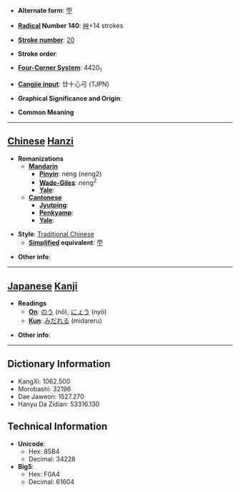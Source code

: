* '''Alternate form''': [[苧]]

* '''[[Wiktionary:Chinese radical index| Radical]] Number 140''': [[Wiktionary:Chinese radical index 艸|艸]]+14 strokes

* '''[[Wiktionary:Chinese total strokes index|Stroke number]]''': [[Wiktionary:Chinese total strokes index 20|20]]

* '''Stroke order''': 

* '''[[Wiktionary:Chinese four corner index|Four-Corner System]]''': 4420<sub>1</sub>

* '''[[Wiktionary:Chinese Cangjie index|Cangjie input]]''': 廿十心弓 (TJPN)

* '''Graphical Significance and Origin''': 

* '''Common Meaning'''

----

== [[Chinese]] [[Hanzi]] ==

* '''Romanizations'''
** '''[[Mandarin]]'''
*** '''[[Pinyin]]''': néng (neng2)
*** '''[[Wade-Giles]]''': neng<sup>2</sup>
*** '''[[Yale]]''': 
** '''[[Cantonese]]'''
*** '''[[Jyutping]]''':
*** '''[[Penkyamp]]''': 
*** '''[[Yale]]''': 

* '''Style''': [[Traditional Chinese]] 
** '''[[Simplified Chinese|Simplified]] equivalent''': [[苧]]

* '''Other info''': 

----

== [[Japanese]] [[Kanji]] ==

* '''Readings'''
** '''[[On]]''': [[のう]] (nō), [[にょう]] (nyō)
** '''[[Kun]]''': [[みだれる]] (midareru)

* '''Other info''':  

----

== Dictionary Information ==

* KangXi: 1062.500
* Morobashi: 32196
* Dae Jaweon: 1527.270
* Hanyu Da Zidian: 53316.130

== Technical Information ==

* '''Unicode''':
** Hex: 85B4
** Decimal: 34228
* '''Big5''':
** Hex: F0A4
** Decimal: 61604